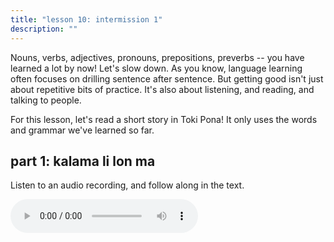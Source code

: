 ```yaml
---
title: "lesson 10: intermission 1"
description: ""
---
```


Nouns, verbs, adjectives, pronouns, prepositions, preverbs -- you have learned a lot by now! Let's slow down. As you know, language learning often focuses on drilling sentence after sentence. But getting good isn't just about repetitive bits of practice. It's also about listening, and reading, and talking to people.

For this lesson, let's read a short story in Toki Pona! It only uses the words and grammar we've learned so far.

## part 1: kalama li lon ma

Listen to an audio recording, and follow along in the text. 

<audio controls src="./public/audio/story-1.mp3" />

After you're done listening, try to read the text aloud. See if you can follow the meaning of the text!

<details open class="sp-details">
<summary>in sitelen pona</summary>

󱥢󱤧󱤬󱤰󱤗  
󱥂󱥆󱤧󱥢󱦐󱤰󱥱󱤰󱥱󱦑  
󱥢󱦐󱤰󱥱󱤰󱥱󱦑󱤧󱤢󱥔  
󱤗󱤧󱤈󱤉󱤢󱥆<br />

󱤕󱤾󱥣󱤧󱤖  
󱤢󱤧󱥶󱥧󱥢  
󱥢󱤧󱥷󱥡󱤉󱤕<br />

</details>

<details open>
<summary>in sitelen Lasina</summary>

soweli li lon ma kasi.  
nimi ona li soweli Mumu.  
soweli Mumu li lape pona.  
kasi li awen e lape ona.  

kalama nasa suli li kama.  
lape li weka tan soweli.  
soweli li wile sona e kalama.

</details>

Once you're done practicing reading and listening, you can check the translation!

<details>
<summary>translation</summary>

There was a deer in the forest.  
Her name was Mumu.  
Mumu was fast asleep.  
Trees protected her sleep.  

There came a strange loud noise.  
The deer woke up.  
She wanted to find out more about the noise.

</details>

## part 2: waso li kalama

<audio controls src="./public/audio/story-2.mp3" />

<details open class="sp-details">
<summary>in sitelen pona</summary>

󱥴󱤨󱤧󱤖  
󱥂󱥆󱤧󱥴󱦐󱥣󱤍󱤑󱥱󱦑  
󱥢󱤧󱤮󱤉󱥆  
󱥢󱤧󱤖󱥡󱤉󱥁  
󱤕󱥵󱤧󱥧󱥴󱥁<br />

󱥴󱤧󱥷󱤶  
󱥷󱥆󱤧󱥣  
󱥆󱤧󱤕󱥣󱥧󱥁<br />

</details>

<details open>
<summary>in sitelen Lasina</summary>

waso lili li kama.  
nimi ona li waso Siju.  
soweli li lukin e ona.  
soweli li kama sona e ni:  
kalama wawa li tan waso ni.

waso li wile moku.  
wile ona li suli.  
ona li kalama suli tan ni.

</details>

<details>
<summary>translation</summary>

There came a little sparrow.  
His name was Siju.  
The deer looked at the sparrow.  
She learned this:  
the noise came from this bird.

The sparrow was hungry.  
He was desperate.  
And so he cried out.

</details>

## part 3: waso li moku pona

<audio controls src="./public/audio/story-3.mp3" />

<details open class="sp-details">
<summary>in sitelen pona</summary>

󱥁󱤧󱤍󱥩󱥢󱦐󱤰󱥱󱤰󱥱󱦑  
󱥢󱤧󱥷󱥔󱤉󱥴  
󱥢󱤧󱥌󱤉󱥑󱥣󱥩󱥆<br />

󱥴󱤧󱤶󱤉󱥑  
󱥁󱤧󱥔󱥩󱥆<br />

</details>

<details open>
<summary>in sitelen Lasina</summary>

ni li ike tawa soweli Mumu.  
soweli li wile pona e waso.  
soweli li pana e pipi suli tawa ona.

waso li moku e pipi.  
ni li pona tawa ona.

</details>

<details>
<summary>translation</summary>

This saddened Mumu.  
The deer wanted to help the sparrow.  
She fed him a large caterpillar.

The sparrow ate the bug.  
This satisfied his hunger.

</details>

You may notice the translation isn't quite as literal as the example sentences! This is common. Once you have a story that spans several sentences, they start to help each other along.

Did any Toki Pona sentences or translations give you pause? Perhaps you still don't fully understand them? Good! That, too, is part of learning. This is where the community comes along. Join an active Toki Pona group, show them the sentences, and ask for advice. There are always people who will gladly help!

* [kama sona](https://discord.gg/ChC6qtVsSE) is a Discord server that accommodates new learners!
* [ma pona](https://discord.gg/6zkugJFU4x) is a more general-purpose Discord server. It's a good place to go for community creations and big events.
